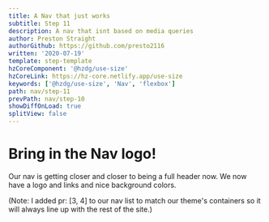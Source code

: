 ```yaml
---
title: A Nav that just works
subtitle: Step 11
description: A nav that isnt based on media queries
author: Preston Straight
authorGithub: https://github.com/presto2116
written: '2020-07-19'
template: step-template
hzCoreComponent: '@hzdg/use-size'
hzCoreLink: https://hz-core.netlify.app/use-size
keywords: ['@hzdg/use-size', 'Nav', 'flexbox']
path: nav/step-11
prevPath: nav/step-10
showDiffOnLoad: true
splitView: false
---
```



<RenderCode Code={Step11Code} />

# Bring in the Nav logo!

Our nav is getting closer and closer to being a full header now.
We now have a logo and links and nice background colors.

(Note: I added pr: [3, 4] to our nav list to match our theme's
containers so it will always line up with the rest of the site.)
